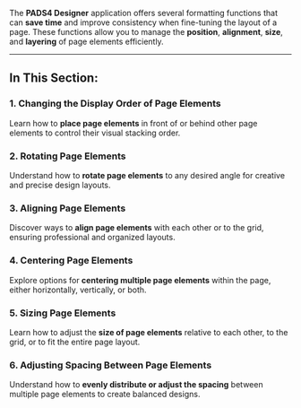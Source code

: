 
The **PADS4 Designer** application offers several formatting functions that can **save time** and improve consistency when fine-tuning the layout of a page. These functions allow you to manage the **position**, **alignment**, **size**, and **layering** of page elements efficiently.

---

## In This Section:

### 1. Changing the Display Order of Page Elements  
Learn how to **place page elements** in front of or behind other page elements to control their visual stacking order.

### 2. Rotating Page Elements  
Understand how to **rotate page elements** to any desired angle for creative and precise design layouts.

### 3. Aligning Page Elements  
Discover ways to **align page elements** with each other or to the grid, ensuring professional and organized layouts.

### 4. Centering Page Elements  
Explore options for **centering multiple page elements** within the page, either horizontally, vertically, or both.

### 5. Sizing Page Elements  
Learn how to adjust the **size of page elements** relative to each other, to the grid, or to fit the entire page layout.

### 6. Adjusting Spacing Between Page Elements  
Understand how to **evenly distribute or adjust the spacing** between multiple page elements to create balanced designs.
